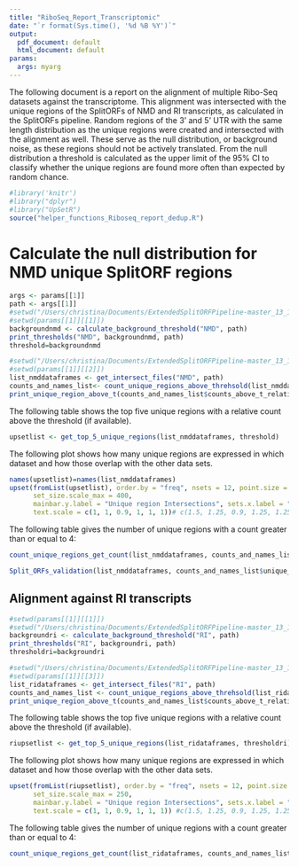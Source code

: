```yaml
---
title: "RiboSeq_Report_Transcriptomic"
date: "`r format(Sys.time(), '%d %B %Y')`"
output:
  pdf_document: default
  html_document: default
params:
  args: myarg
---
```

The following document is a report on the alignment of multiple Ribo-Seq datasets against the transcriptome. This alignment was intersected with the unique regions of the SplitORFs of NMD and RI transcripts, as calculated in the SplitORFs pipeline. Random regions of the 3' and 5' UTR with the same length distribution as the unique regions were created and intersected with the alignment as well. These serve as the null distribution, or background noise, as these regions should not be actively translated. From the null distribution a threshold is calculated as the upper limit of the 95% CI to classify whether the unique regions are found more often than expected by random chance.

```r
#library('knitr')
#library("dplyr")
#library("UpSetR")
source("helper_functions_Riboseq_report_dedup.R")
```

# Calculate the null distribution for NMD unique SplitORF regions
```r
args <- params[[1]]
path <- args[[1]]
#setwd("/Users/christina/Documents/ExtendedSplitORFPipeline-master_13_11_23/Output/BOWTIE_transcriptome")
#setwd(params[[1]][[1]])
backgroundnmd <- calculate_background_threshold("NMD", path)
print_thresholds("NMD", backgroundnmd, path)
threshold=backgroundnmd
```


```r
#setwd("/Users/christina/Documents/ExtendedSplitORFPipeline-master_13_11_23/Output/BOWTIE_transcriptome/NMD_transcriptome")
#setwd(params[[1]][[2]])
list_nmddataframes <- get_intersect_files("NMD", path)
counts_and_names_list<- count_unique_regions_above_threhsold(list_nmddataframes, threshold)
print_unique_region_above_t(counts_and_names_list$counts_above_t_relative_length, list_nmddataframes)
```



The following table shows the top five unique regions with a relative count above the threshold (if available).
```r
upsetlist <- get_top_5_unique_regions(list_nmddataframes, threshold)
```

The following plot shows how many unique regions are expressed in which dataset and how those overlap with the other data sets.

```r
names(upsetlist)=names(list_nmddataframes)
upset(fromList(upsetlist), order.by = "freq", nsets = 12, point.size = 2.25, line.size = 1.5, set_size.show = TRUE,
      set_size.scale_max = 400, 
      mainbar.y.label = "Unique region Intersections", sets.x.label = "Matching unique regions per dataset",
      text.scale = c(1, 1, 0.9, 1, 1, 1))# c(1.5, 1.25, 0.9, 1.25, 1.25, 1.5)

```

The following table gives the number of unique regions with a count greater than or equal to 4:
```r
count_unique_regions_get_count(list_nmddataframes, counts_and_names_list$unique_names, path)
```

```r
Split_ORFs_validation(list_nmddataframes, counts_and_names_list$unique_names)
```




## Alignment against RI transcripts
```r
#setwd(params[[1]][[1]])
#setwd("/Users/christina/Documents/ExtendedSplitORFPipeline-master_13_11_23/Output/BOWTIE_transcriptome")
backgroundri <- calculate_background_threshold("RI", path)
print_thresholds("RI", backgroundri, path)
thresholdri=backgroundri
```

```r
#setwd("/Users/christina/Documents/ExtendedSplitORFPipeline-master_13_11_23/Output/BOWTIE_transcriptome/RI_transcriptome")
#setwd(params[[1]][[3]])
list_ridataframes <- get_intersect_files("RI", path)
counts_and_names_list <- count_unique_regions_above_threhsold(list_ridataframes, thresholdri)
print_unique_region_above_t(counts_and_names_list$counts_above_t_relative_length, list_ridataframes)
```


The following table shows the top five unique regions with a relative count above the threshold (if available).
```r
riupsetlist <- get_top_5_unique_regions(list_ridataframes, thresholdri)
```




The following plot shows how many unique regions are expressed in which dataset and how those overlap with the other data sets.

```r

upset(fromList(riupsetlist), order.by = "freq", nsets = 12, point.size = 2.25, line.size = 1.5, set_size.show = TRUE,
      set_size.scale_max = 250,
      mainbar.y.label = "Unique region Intersections", sets.x.label = "Matching unique regions per dataset",
      text.scale = c(1, 1, 0.9, 1, 1, 1)) #c(1.5, 1.25, 0.9, 1.25, 1.25, 1.5)

```

The following table gives the number of unique regions with a count greater than or equal to 4:
```r
count_unique_regions_get_count(list_ridataframes, counts_and_names_list$unique_names, path)
```